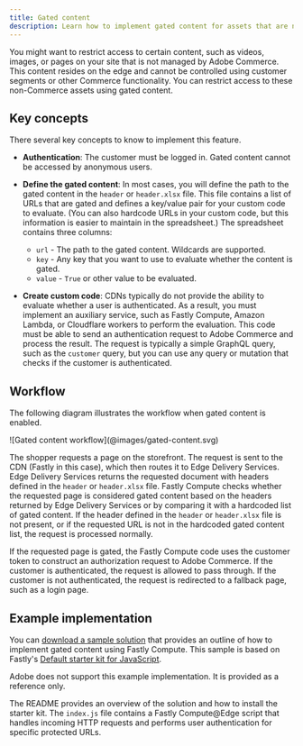```yaml
---
title: Gated content
description: Learn how to implement gated content for assets that are not managed by Adobe Commerce.
---
```



You might want to restrict access to certain content, such as videos, images, or pages on your site that is not managed by Adobe Commerce. This content resides on the edge and cannot be controlled using customer segments or other Commerce functionality. You can restrict access to these non-Commerce assets using gated content. 

## Key concepts

There several key concepts to know to implement this feature.

* **Authentication**: The customer must be logged in. Gated content cannot be accessed by anonymous users.

* **Define the gated content**: In most cases, you will define the path to the gated content in the `header` or `header.xlsx` file. This file contains a list of URLs that are gated and defines a key/value pair for your custom code to evaluate. (You can also hardcode URLs in your custom code, but this information is easier to maintain in the spreadsheet.) The spreadsheet contains three columns:

  * `url` - The path to the gated content. Wildcards are supported.
  * `key` - Any key that you want to use to evaluate whether the content is gated.
  * `value` - `True` or other value to be evaluated.

* **Create custom code**: CDNs typically do not provide the ability to evaluate whether a user is authenticated. As a result, you must implement an auxiliary service, such as Fastly Compute, Amazon Lambda, or Cloudflare workers to perform the evaluation. This code must be able to send an authentication request to Adobe Commerce and process the result. The request is typically a simple GraphQL query, such as the `customer` query, but you can use any query or mutation that checks if the customer is authenticated.

## Workflow

The following diagram illustrates the workflow when gated content is enabled.

<Diagram caption="Gated content workflow">
![Gated content workflow](@images/gated-content.svg)
</Diagram>

The shopper requests a page on the storefront. The request is sent to the CDN (Fastly in this case), which then routes it to Edge Delivery Services. Edge Delivery Services returns the requested document with headers defined in the `header` or `header.xlsx` file. Fastly Compute checks whether the requested page is considered gated content based on the headers returned by Edge Delivery Services or by comparing it with a hardcoded list of gated content. If the header defined in the `header` or `header.xlsx` file is not present, or if the requested URL is not in the hardcoded gated content list, the request is processed normally.

If the requested page is gated, the Fastly Compute code uses the customer token to construct an authorization request to Adobe Commerce. If the customer is authenticated, the request is allowed to pass through. If the customer is not authenticated, the request is redirected to a fallback page, such as a login page.

## Example implementation

You can [download a sample solution](/samples/fastly-compute-sample.zip) that provides an outline of how to implement gated content using Fastly Compute. This sample is based on Fastly's [Default starter kit for JavaScript](https://www.fastly.com/documentation/solutions/starters/compute-starter-kit-javascript-default/).

<Aside type="note" title="Important">
  Adobe does not support this example implementation. It is provided as a reference only.
</Aside>

The README provides an overview of the solution and how to install the starter kit. The `index.js` file contains a Fastly Compute@Edge script that handles incoming HTTP requests and performs user authentication for specific protected URLs.
